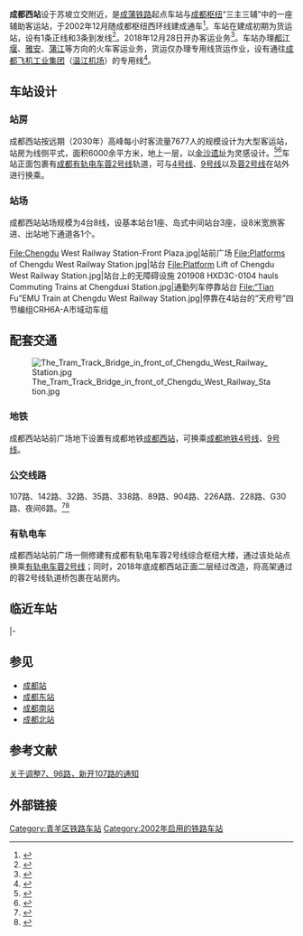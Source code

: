 {{Infobox China railway station 
|车站名称 = 成都西站
|图片 = 201908 Station Building of Chengduxi.jpg
|图片介绍 = 成都西站站房
|车站拼音 = chéng​ dū​ xī​​ zhàn
|英文名称 = Chengduxi Railway Station<ref>{{Cite web |url=http://news.sina.com.cn/o/2012-09-18/080725196193.shtml |title=铁道部:火车站名含"东西南北"统一改用拼音 |access-date=2016-05-02 |archive-date=2017-07-30 |archive-url=https://web.archive.org/web/20170730073100/http://news.sina.com.cn/o/2012-09-18/080725196193.shtml |dead-url=no }}</ref><ref>{{cite journal |author=[[铁道部运输局|铁道部运输局]] |journal = 铁路客货运输专刊 |year=2012 |issue=4 |title = 关于明确铁路车站站名英文译法的通知 |id = 运营运调电[2012]1911号 |page = 6}}</ref>
|车站代码 = 46510<ref>{{cite book|title=中华人民共和国铁路车站代码（GB/T 10302-2010）|publisher=中国标准出版社|year=2010|isbn=155066140495|ignore-isbn-error=true|pages=6}}</ref>
|电报码 = CMW
|拼音码 = CDX
|车站类型 = 客运站
|车站位置 = [[四川省|四川省]][[成都市|成都市]][[青羊区|青羊区]][[苏坡街道|苏坡街道]]
|坐标 = {{coord|30.687858|N|103.976728|E|display=inline,title}}
|线路 = [[成蒲铁路|成蒲铁路]]、成都枢纽西环线
|归属 = [[成都局集团|成都局集团]][[成都站|成都车站]]
|使用状态 = 
|车站等级 = [[一等站_(中国大陆)|一等站]]
|股道数目 = 8
|正线 = 
|到发线 = 
|月台数目 = 4
|侧式站台 = 
|岛式站台 =3 
|站台面 = 
}}

'''成都西站'''设于苏坡立交附近，是[[成蒲铁路|成蒲铁路]]起点车站与[[成都铁路枢纽|成都枢纽]]“三主三辅”中的一座辅助客运站，于2002年12月随成都枢纽西环线建成通车<ref>{{cite book|author=四川省地方志编纂委员会|title=四川省志-铁路志（1986-2005）|url=http://202.61.89.158:81/importBook/portal/content/info?id=70cd313980044ba389195878b64cd2ae|publisher=方志出版社|isbn=978-7-5144-3023-3|via=四川省情网}}</ref>{{rp|136}}。车站在建成初期为货运站，设有1条正线和3条到发线<ref>{{cite journal|author=方亚玲|title=客运专线引入下成都铁路枢纽客运站布局规划研究|publisher=西南交通大学|year=2009}}</ref>。2018年12月28日开办客运业务<ref>{{Cite news|url=https://cd.qq.com/a/20181214/001684.htm|title=成雅铁路即将开通 成都西站出发跑拢雅安77分钟|author=杨涛|date=2018-12-14|work=华西都市报|accessdate=|archive-date=2019-05-22|archive-url=https://web.archive.org/web/20190522004737/https://cd.qq.com/a/20181214/001684.htm|dead-url=no}}</ref>。车站办理[[都江堰|都江堰]]、[[雅安|雅安]]、[[蒲江|蒲江]]等方向的火车客运业务，货运仅办理专用线货运作业，设有通往[[成都飞机工业集团|成都飞机工业集团]]（[[温江机场|温江机场]]）的专用线<ref name="95306info">{{cite web|url=http://hyfw.95306.cn/hyinfo/action/FwcszsAction_index?type=1|title=营业站服务信息查询|publisher=中国铁路95306网|access-date=2021-01-07|archive-date=2018-09-14|archive-url=https://web.archive.org/web/20180914133603/http://hyfw.95306.cn/hyinfo/action/FwcszsAction_index?type=1|dead-url=no}}</ref>。

== 车站设计 ==
===站房===
成都西站按远期（2030年）高峰每小时客流量7677人的规模设计为大型客运站，站房为线侧平式，面积6000余平方米，地上一层，以[[金沙遗址|金沙遗址]]为灵感设计。<ref>{{Cite web|url=http://news.huochepiao.com/2013-10/201310261854224.htm|title=成都火车西站 设计方案通过审查|accessdate=2014-04-05|publisher=火车票网|date=2013-10-26|archive-date=2018-12-20|archive-url=https://web.archive.org/web/20181220031930/http://news.huochepiao.com/2013-10/201310261854224.htm|dead-url=no}}</ref><ref>{{Cite web|url=http://www.chengdu.gov.cn/news/detail.jsp?id=190948|title=扩建北站南站 新建火车西站|accessdate=2014-04-05|date=2008-05-10|archive-date=2019-05-20|archive-url=https://web.archive.org/web/20190520174834/http://www.chengdu.gov.cn/news/detail.jsp?id=190948|dead-url=no}}</ref>车站正面包裹有[[成都有轨电车蓉2号线|成都有轨电车蓉2号线]]轨道，可与[[成都地铁4号线|4号线]]、[[成都地铁9号线|9号线]]以及[[成都有轨电车蓉2号线|蓉2号线]]在站外进行换乘。
{{gallery
|width=170
|File:Ticket Office of Chengdu West Railway Station.jpg|售票处，可见上方立面内包裹的有轨电车轨道
|File:Waiting Room of Chengdu West Railway Station.jpg|候车室
|File:Underground Passageway for Entrance of Chengdu West Railway Station.jpg|进站地道入口
|File:Underground Passageway of Chengdu West Railway Station.jpg|进站地道内部
}}

===站场===
成都西站站场规模为4台8线，设基本站台1座、岛式中间站台3座，设8米宽旅客进、出站地下通道各1个。
<gallery>
File:Chengdu West Railway Station-Front Plaza.jpg|站前广场
File:Platforms of Chengdu West Railway Station.jpg|站台
File:Platform Lift of Chengdu West Railway Station.jpg|站台上的无障碍设施
201908 HXD3C-0104 hauls Commuting Trains at Chengduxi Station.jpg|通勤列车停靠站台
File:“Tian Fu”EMU Train at Chengdu West Railway Station.jpg|停靠在4站台的“天府号”四节编组CRH6A-A市域动车组
</gallery>
==配套交通==
[[File:The_Tram_Track_Bridge_in_front_of_Chengdu_West_Railway_Station.jpg|thumb]]
===地铁===
{{main|成都西站站}}
成都西站站前广场地下设置有成都地铁[[成都西站站|成都西站]]，可换乘[[成都地铁4号线|成都地铁4号线]]、[[成都地铁9号线|9号线]]。

===公交线路===
107路、142路、32路、35路、338路、89路、904路、226A路、228路、G30路、夜间6路。<ref>{{Cite web|url=http://cdgjbus.com/Article.aspx?Pid=68&ID=5232|title=关于调整1005、1026、1056、1062同时新开226路的通知|accessdate=2015-12-23|publisher=成都市公共交通集团有限公司|date=2015-12-23|archive-url=https://web.archive.org/web/20151227005728/http://cdgjbus.com/Article.aspx?Pid=68&ID=5232|archive-date=2015-12-27|dead-url=yes}}</ref><ref>{{Cite web|url=http://cdgjbus.com/Article.aspx?Pid=68&ID=5259|title=关于调整78路，新开63路、G30路高峰快线的通知|accessdate=2015-12-31|publisher=成都市公共交通集团有限公司|date=2015-12-31|archive-url=https://web.archive.org/web/20160305005148/http://cdgjbus.com/Article.aspx?Pid=68&ID=5259|archive-date=2016-03-05|dead-url=yes}}</ref>
===有轨电车===
成都西站站前广场一侧修建有成都有轨电车蓉2号线综合枢纽大楼，通过该处站点换乘[[成都有轨电车蓉2号线|有轨电车蓉2号线]]；同时，2018年底成都西站正面二层经过改造，将高架通过的蓉2号线轨道桥包裹在站房内。

==临近车站==
{{start rail box|[[中国铁路|中国铁路]]}}
{{s-inop|[[安靖站|安靖站]]|{{站|天回镇}}、{{站|成都}}方向}}
{{s-line|[[成都西环线|成都西环线]]<br />← 9km 成都西站 10km →}}
{{s-inop|[[红牌楼站_(铁路)|红牌楼站]]|{{站|成都南}}/{{站|昆明}}方向}}
|-
{{Terminus}}
{{s-line|[[成蒲铁路|成蒲铁路]]<br />{{0}} {{0}} {{0}} {{0}} 成都西站 20km →}}
{{s-inop|[[温江站|温江站]]|{{站|蒲江}}/{{站|雅安}}方向}}
{{end box}}

==参见==
*[[成都站|成都站]]
*[[成都东站|成都东站]]
*[[成都南站|成都南站]]
*[[成都北站|成都北站]]

==参考文献==
{{Reflist}}
[https://web.archive.org/web/20190203143726/http://www.cdgjbus.com/Article.aspx?Pid=68&ID=8045 关于调整7、96路，新开107路的通知]

==外部链接==
{{Commonscat|Chengduxi Railway Station}}
{{成雅铁路}}
{{成昆铁路}}
{{成都铁路车站列表}}
{{成都公共交通}}{{中国铁路一等客运站|成}}
[[Category:青羊区铁路车站|Category:青羊区铁路车站]]
[[Category:2002年启用的铁路车站|Category:2002年启用的铁路车站]]